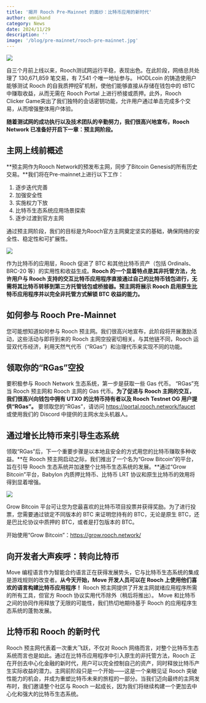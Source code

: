 ```yaml
---
title: '揭开 Rooch Pre-Mainnet 的面纱：比特币应用的新时代'
author: omnihand
category: News
date: 2024/11/29
description: ''
image: '/blog/pre-mainnet/rooch-pre-mainnet.jpg'
---
```



<PostHeader />

![](/blog/pre-mainnet/rooch-pre-mainnet.jpg)

自三个月前上线以来，Rooch测试网运行平稳，表现出色。在此阶段，网络总共处理了 130,671,859 笔交易，有 7,541 个唯一地址参与。 HODLcoin 的铸造使用户能够测试 Rooch 的自我质押挖矿机制，使他们能够直接从存储在钱包中的 tBTC 中赚取收益，从而无需在 Rooch Portal 上进行桥接或质押。此外，Rooch Clicker Game突出了我们独特的会话密钥功能，允许用户通过单击完成多个交易，从而增强整体用户体验。

**随着测试网的成功执行以及技术团队的辛勤努力，我们很高兴地宣布，Rooch Network 已准备好开启下一章：预主网阶段。**

## 主网上线前概述

**预主网作为Rooch Network的预发布主网，同步了Bitcoin Genesis的所有历史交易。**我们将在Pre-mainnet上进行以下工作：

1. 逐步迭代完善
2. 加强安全性
3. 实施权力下放
4. 比特币生态系统应用场景探索
5. 逐步过渡到官方主网

通过预主网阶段，我们的目标是为Rooch官方主网奠定坚实的基础，确保网络的安全性、稳定性和可扩展性。

![](/blog/pre-mainnet/build-move-bitcoin.png)

作为比特币的应用层，Rooch 促进了 BTC 和其他比特币资产（包括 Ordinals、BRC-20 等）的实用性和收益生成。**Rooch 的一个显着特点是其非托管方法，允许用户与 Rooch 支持的交互比特币应用程序直接通过自己的比特币钱包进行，无需将其比特币转移到第三方托管钱包或桥接器。预主网将展示 Rooch 启用原生比特币应用程序并以完全非托管方式解锁 BTC 收益的能力。**

## 如何参与 Rooch Pre-Mainnet

您可能想知道如何参与 Rooch 预主网。我们很高兴地宣布，此阶段将开展激励活动，这些活动与即将到来的 Rooch 主网空投密切相关。与其他链不同，Rooch 运营双代币经济，利用天然气代币（“RGas”）和治理代币来实现不同的功能。

## 领取你的“RGas”空投

要积极参与 Rooch Network 生态系统，第一步是获取一些 Gas 代币。 “RGas”充当 Rooch 预主网和 Rooch 主网的 Gas 代币。**为了促进与 Rooch 主网的交互，我们很高兴向钱包中拥有 UTXO 的比特币持有者以及 Rooch Testnet OG 用户提供“RGas”。** 要领取您的“RGas”，请访问 https://portal.rooch.network/faucet 或使用我们的 Discord 中提供的主网水龙头机器人。

## 通过增长比特币来引导生态系统

领取“RGas”后，下一个重要步骤是以本地且安全的方式用您的比特币赚取多种收益。**在 Rooch 预主网启动之际，我们推出了一个名为“Grow Bitcoin”的平台，旨在引导 Rooch 生态系统并加速整个比特币生态系统的发展。**通过“Grow Bitcoin”平台，Babylon 内质押比特币、比特币 LRT 协议和原生比特币的效用将得到显着增强。

![](/blog/pre-mainnet/grow-bitcoin.png)

Grow Bitcoin 平台可让您为您最喜欢的比特币项目投票并获得奖励。为了进行投票，您需要通过锁定不同版本的 BTC 来证明您持有的 BTC，无论是原生 BTC，还是巴比伦协议中质押的 BTC，或者是打包版本的 BTC。

开始使用“Grow Bitcoin”：https://grow.rooch.network/

## 向开发者大声疾呼：转向比特币

Move 编程语言作为智能合约语言正在获得发展势头，它与比特币生态系统的集成是游戏规则的改变者。**从今天开始，Move 开发人员可以在 Rooch 上使用他们喜欢的语言构建比特币应用程序！** Rooch 预主网提供了开发主网就绪应用程序所需的所有工具，但官方 Rooch 协议实用代币除外（稍后将推出）。 Move 和比特币之间的协同作用释放了无限的可能性，我们热切地期待基于 Rooch 的应用程序生态系统的蓬勃发展。

## 比特币和 Rooch 的新时代

Rooch 预主网代表着一次重大飞跃，不仅对 Rooch 网络而言，对整个比特币生态系统而言也是如此。通过在比特币应用程序中引入原生的非托管方法，Rooch 正在开创去中心化金融的新时代，用户可以完全控制自己的资产，同时释放比特币产生实际收益的潜力。主网前阶段只是一个开始——这是一个亲眼见证 Rooch 突破性能力的机会，并成为重塑比特币未来的旅程的一部分。当我们迈向最终的主网发布时，我们邀请整个社区与 Rooch 一起成长，因为我们将继续构建一个更加去中心化和强大的比特币生态系统。
